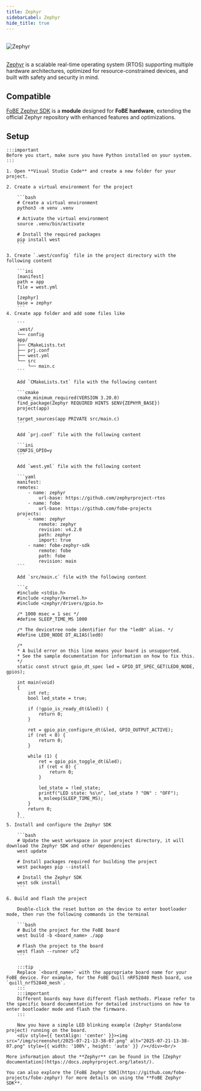 ```yaml
---
title: Zephyr
sidebarLabel: Zephyr
hide_title: true
---
```


<br/>
<div style={{ textAlign: 'left' }}>
    <img src="/img/apps/zephyr.logo.png" alt="Zephyr" style={{ width: '180px', height: 'auto' }} />
</div>
<br/>

[Zephyr](https://zephyrproject.org) is a scalable real-time operating system (RTOS) supporting
multiple hardware architectures, optimized for resource-constrained devices, and built with safety
and security in mind.

## Compatible

[FoBE Zephyr SDK](https://github.com/fobe-projects/fobe-zephyr-sdk) is a **module** designed
for **FoBE hardware**, extending the official Zephyr repository with enhanced
features and optimizations.

## Setup

    :::important
    Before you start, make sure you have Python installed on your system.
    :::

    1. Open **Visual Studio Code** and create a new folder for your project.

    2. Create a virtual environment for the project

        ```bash
        # Create a virtual environment
        python3 -m venv .venv

        # Activate the virtual environment
        source .venv/bin/activate

        # Install the required packages
        pip install west
        ```

    3. Create `.west/config` file in the project directory with the following content

        ```ini
        [manifest]
        path = app
        file = west.yml

        [zephyr]
        base = zephyr
        ```
    4. Create app folder and add some files like

        ```
        .west/
        └── config
        app/
        ├── CMakeLists.txt
        ├── prj.conf
        ├── west.yml
        └── src
            └── main.c
        ```

        Add `CMakeLists.txt` file with the following content

        ```cmake
        cmake_minimum_required(VERSION 3.20.0)
        find_package(Zephyr REQUIRED HINTS $ENV{ZEPHYR_BASE})
        project(app)

        target_sources(app PRIVATE src/main.c)
        ```

        Add `prj.conf` file with the following content

        ```ini
        CONFIG_GPIO=y
        ```

        Add `west.yml` file with the following content

        ```yaml
        manifest:
        remotes:
            - name: zephyr
                url-base: https://github.com/zephyrproject-rtos
            - name: fobe
                url-base: https://github.com/fobe-projects
        projects:
            - name: zephyr
                remote: zephyr
                revision: v4.2.0
                path: zephyr
                import: true
            - name: fobe-zephyr-sdk
                remote: fobe
                path: fobe
                revision: main
        ```

        Add `src/main.c` file with the following content

        ```c
        #include <stdio.h>
        #include <zephyr/kernel.h>
        #include <zephyr/drivers/gpio.h>

        /* 1000 msec = 1 sec */
        #define SLEEP_TIME_MS 1000

        /* The devicetree node identifier for the "led0" alias. */
        #define LED0_NODE DT_ALIAS(led0)

        /*
        * A build error on this line means your board is unsupported.
        * See the sample documentation for information on how to fix this.
        */
        static const struct gpio_dt_spec led = GPIO_DT_SPEC_GET(LED0_NODE, gpios);

        int main(void)
        {
            int ret;
            bool led_state = true;

            if (!gpio_is_ready_dt(&led)) {
                return 0;
            }

            ret = gpio_pin_configure_dt(&led, GPIO_OUTPUT_ACTIVE);
            if (ret < 0) {
                return 0;
            }

            while (1) {
                ret = gpio_pin_toggle_dt(&led);
                if (ret < 0) {
                    return 0;
                }

                led_state = !led_state;
                printf("LED state: %s\n", led_state ? "ON" : "OFF");
                k_msleep(SLEEP_TIME_MS);
            }
            return 0;
        }
        ```
    5. Install and configure the Zephyr SDK

        ```bash
        # Update the west workspace in your project directory, it will download the Zephyr SDK and other dependencies
        west update

        # Install packages required for building the project
        west packages pip --install

        # Install the Zephyr SDK
        west sdk install
        ```

    6. Build and flash the project

        Double-click the reset button on the device to enter bootloader mode, then run the following commands in the terminal

        ```bash
        # Build the project for the FoBE board
        west build -b <board_name> ./app

        # Flash the project to the board
        west flash --runner uf2
        ```

        :::tip
        Replace `<board_name>` with the appropriate board name for your FoBE device. For example, for the FoBE Quill nRF52840 Mesh board, use `quill_nrf52840_mesh`.
        :::
        :::important
        Different boards may have different flash methods. Please refer to the specific board documentation for detailed instructions on how to enter bootloader mode and flash the firmware.
        :::

        Now you have a simple LED blinking example (Zephyr Standalone project) running on the board.
        <div style={{ textAlign: 'center' }}><img src="/img/screenshot/2025-07-21-13-38-07.png" alt="2025-07-21-13-38-07.png" style={{ width: '100%', height: 'auto' }} /></div><br/>

    More information about the **Zephyr** can be found in the [Zephyr documentation](https://docs.zephyrproject.org/latest/).

    You can also explore the [FoBE Zephyr SDK](https://github.com/fobe-projects/fobe-zephyr) for more details on using the **FoBE Zephyr SDK**.